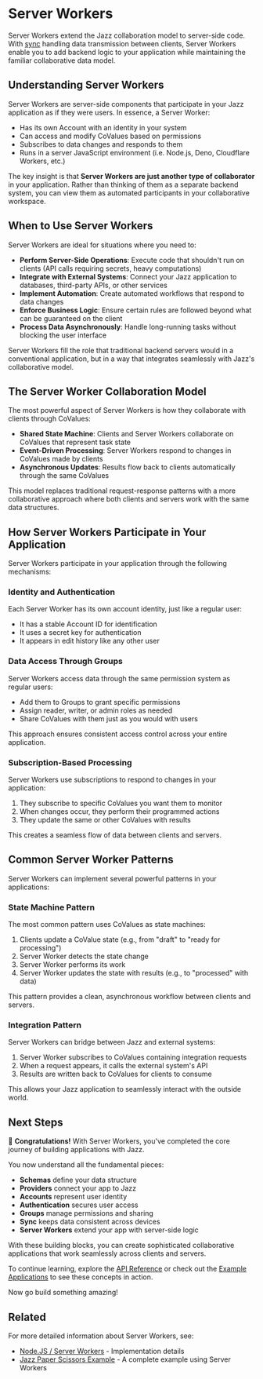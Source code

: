 
# Server Workers

Server Workers extend the Jazz collaboration model to server-side code. With [sync](/docs/building-with-jazz/sync) handling data transmission between clients, Server Workers enable you to add backend logic to your application while maintaining the familiar collaborative data model.

## Understanding Server Workers

Server Workers are server-side components that participate in your Jazz application as if they were users. In essence, a Server Worker:

- Has its own Account with an identity in your system
- Can access and modify CoValues based on permissions
- Subscribes to data changes and responds to them
- Runs in a server JavaScript environment (i.e. Node.js, Deno, Cloudflare Workers, etc.)

The key insight is that **Server Workers are just another type of collaborator** in your application. Rather than thinking of them as a separate backend system, you can view them as automated participants in your collaborative workspace.

## When to Use Server Workers

Server Workers are ideal for situations where you need to:

- **Perform Server-Side Operations**: Execute code that shouldn't run on clients (API calls requiring secrets, heavy computations)
- **Integrate with External Systems**: Connect your Jazz application to databases, third-party APIs, or other services
- **Implement Automation**: Create automated workflows that respond to data changes
- **Enforce Business Logic**: Ensure certain rules are followed beyond what can be guaranteed on the client
- **Process Data Asynchronously**: Handle long-running tasks without blocking the user interface

Server Workers fill the role that traditional backend servers would in a conventional application, but in a way that integrates seamlessly with Jazz's collaborative model.

## The Server Worker Collaboration Model

The most powerful aspect of Server Workers is how they collaborate with clients through CoValues:

- **Shared State Machine**: Clients and Server Workers collaborate on CoValues that represent task state
- **Event-Driven Processing**: Server Workers respond to changes in CoValues made by clients
- **Asynchronous Updates**: Results flow back to clients automatically through the same CoValues

This model replaces traditional request-response patterns with a more collaborative approach where both clients and servers work with the same data structures.

## How Server Workers Participate in Your Application

Server Workers participate in your application through the following mechanisms:

### Identity and Authentication

Each Server Worker has its own account identity, just like a regular user:

- It has a stable Account ID for identification
- It uses a secret key for authentication
- It appears in edit history like any other user

### Data Access Through Groups

Server Workers access data through the same permission system as regular users:

- Add them to Groups to grant specific permissions
- Assign reader, writer, or admin roles as needed
- Share CoValues with them just as you would with users

This approach ensures consistent access control across your entire application.

### Subscription-Based Processing

Server Workers use subscriptions to respond to changes in your application:

1. They subscribe to specific CoValues you want them to monitor
2. When changes occur, they perform their programmed actions
3. They update the same or other CoValues with results

This creates a seamless flow of data between clients and servers.

## Common Server Worker Patterns

Server Workers can implement several powerful patterns in your applications:

### State Machine Pattern

The most common pattern uses CoValues as state machines:

1. Clients update a CoValue state (e.g., from "draft" to "ready for processing")
2. Server Worker detects the state change
3. Server Worker performs its work
4. Server Worker updates the state with results (e.g., to "processed" with data)

This pattern provides a clean, asynchronous workflow between clients and servers.

### Integration Pattern

Server Workers can bridge between Jazz and external systems:

1. Server Worker subscribes to CoValues containing integration requests
2. When a request appears, it calls the external system's API
3. Results are written back to CoValues for clients to consume

This allows your Jazz application to seamlessly interact with the outside world.

## Next Steps

🎉 **Congratulations!** With Server Workers, you've completed the core journey of building applications with Jazz.

You now understand all the fundamental pieces:
- **Schemas** define your data structure
- **Providers** connect your app to Jazz
- **Accounts** represent user identity
- **Authentication** secures user access
- **Groups** manage permissions and sharing
- **Sync** keeps data consistent across devices
- **Server Workers** extend your app with server-side logic

With these building blocks, you can create sophisticated collaborative applications that work seamlessly across clients and servers.

To continue learning, explore the [API Reference](/docs/api-reference) or check out the [Example Applications](/examples) to see these concepts in action.

Now go build something amazing!

## Related

For more detailed information about Server Workers, see:
- [Node.JS / Server Workers](/docs/project-setup/server-side) - Implementation details
- [Jazz Paper Scissors Example](https://github.com/garden-co/jazz/tree/main/examples/jazz-paper-scissors) - A complete example using Server Workers
